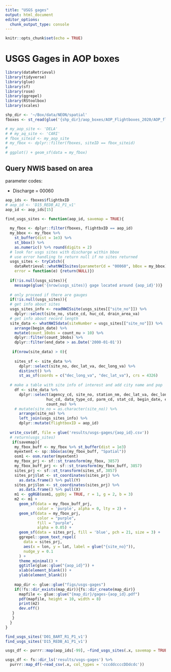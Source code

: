 ```yaml
---
title: "USGS gages"
output: html_document
editor_options: 
  chunk_output_type: console
---
```


```r
knitr::opts_chunk$set(echo = TRUE)
```

# USGS Gages in AOP boxes

```r
library(dataRetrieval)
library(tidyverse)
library(glue)
library(sf)
library(rosm)
library(ggrepel)
library(RStoolbox)
library(scales)
```

```r
shp_dir <- '~/Box/data/NEON/spatial'
fboxes <- st_read(glue('{shp_dir}/aop_boxes/AOP_Flightboxes_2020/AOP_flightboxesAllSites.shp'))
```

```r
# my_aop_site <- 'DELA'
# # my_aq_site <- 'CARI'
# fbox_siteid <- my_aop_site
# my_fbox <- dplyr::filter(fboxes, siteID == fbox_siteid)
# 
# ggplot() + geom_sf(data = my_fbox)
```

## Query NWIS based on area

parameter codes: 

* Discharge = 00060

```r
aop_ids <- fboxes$flightbxID
# aop_id <- 'D15_REDB_A1_P1_v1'
aop_id <- aop_ids[15]

find_usgs_sites <- function(aop_id, savemap = TRUE){
  
  my_fbox <- dplyr::filter(fboxes, flightbxID == aop_id)
  my_bbox <- my_fbox %>% 
    st_buffer(dist = 1e3) %>%
    st_bbox() %>% 
    as.numeric() %>% round(digits = 2)
  # look for usgs sites with discharge within bbox
  # use error handling to return null if no sites returned
  usgs_sites <- tryCatch({
    dataRetrieval::whatNWISsites(parameterCd = "00060", bBox = my_bbox)},
    error = function(e) {return(NULL)})
  
  if(!is.null(usgs_sites)){
    message(glue('{nrow(usgs_sites)} gage located around {aop_id}'))}
  
  # only proceed if there are gauges
  if(!is.null(usgs_sites)){
  # get info about sites
  usgs_sites_info <- readNWISsite(usgs_sites[["site_no"]]) %>%
    dplyr::select(site_no, state_cd, huc_cd, drain_area_va)
  # get info about record length
  site_data <- whatNWISdata(siteNumber = usgs_sites[["site_no"]]) %>%
    arrange(begin_date) %>%
    mutate(count_10obs = count_nu > 10) %>%
    dplyr::filter(count_10obs) %>%
    dplyr::filter(end_date > as.Date('2000-01-01'))
  
   if(nrow(site_data) > 0){
    
    sites_sf <- site_data %>% 
      dplyr::select(site_no, dec_lat_va, dec_long_va) %>% 
      distinct() %>%
      st_as_sf(coords = c("dec_long_va", "dec_lat_va"), crs = 4326)
  
  # make a table with site info of interest and add city name and pop
    df <- site_data %>%
      dplyr::select(agency_cd, site_no, station_nm, dec_lat_va, dec_long_va,
                  huc_cd, data_type_cd, parm_cd, stat_cd, begin_date, end_date,
                  count_nu) %>%
    # mutate(site_no = as.character(site_no)) %>%
      arrange(site_no) %>%
      left_join(usgs_sites_info) %>%
      dplyr::mutate(flightboxID = aop_id)
  
  write_csv(df, file = glue('results/usgs-gages/{aop_id}.csv'))
  # return(usgs_sites)
   if(savemap){
    my_fbox_buff <- my_fbox %>% st_buffer(dist = 1e3)
    myextent <- sp::bbox(as(my_fbox_buff, "Spatial"))
    osm1 <- osm.raster(myextent)
    my_fbox_prj <- sf::st_transform(my_fbox, 3857)
    my_fbox_buff_prj <- sf::st_transform(my_fbox_buff, 3857)
    sites_prj <- sf::st_transform(sites_sf, 3857)
    sites_prj$lat <- st_coordinates(sites_prj) %>% 
      as.data.frame() %>% pull(Y)
    sites_prj$lon <- st_coordinates(sites_prj) %>% 
      as.data.frame() %>% pull(X)
    m1 <- ggRGB(osm1, ggObj = TRUE, r = 1, g = 2, b = 3)
    m2 <- m1 +
      geom_sf(data = my_fbox_buff_prj, 
              color = 'purple', alpha = 0, lty = 2) +
      geom_sf(data = my_fbox_prj, 
              color = "purple",
              fill = "purple", 
              alpha = 0.05) +
      geom_sf(data = sites_prj, fill = 'blue', pch = 21, size = 3) +
      ggrepel::geom_text_repel(
        data = sites_prj,
        aes(x = lon, y = lat, label = glue("{site_no}")),
        nudge_y = 0.1
      ) +
      theme_minimal() +
      ggtitle(glue::glue("{aop_id}")) +
      xlab(element_blank()) +
      ylab(element_blank())
   
    map_dir <- glue::glue("figs/usgs-gages")
    if(!fs::dir_exists(map_dir)){fs::dir_create(map_dir)}
      mapfile <- glue::glue("{map_dir}/gages-{aop_id}.pdf")
      pdf(mapfile, height = 10, width = 8)
      print(m2)
      dev.off()
   }
   }
  }
}

find_usgs_sites('D01_BART_R1_P1_v1')
find_usgs_sites('D15_REDB_A1_P1_v1')

usgs_df <- purrr::map(aop_ids[-99], ~find_usgs_sites(.x, savemap = TRUE))
```

```r
usgs_df <- fs::dir_ls('results/usgs-gages') %>% 
  purrr::map_df(~read_csv(.x, col_types = 'cccddccccDDdcdc'))
```


